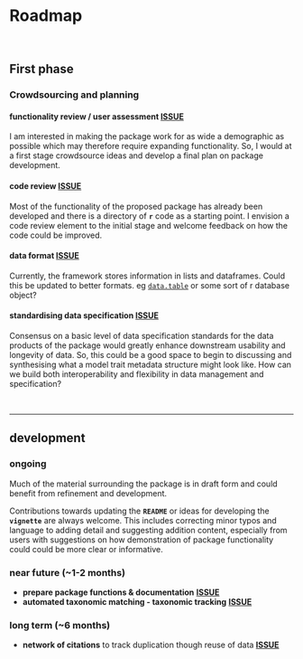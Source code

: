 # **Roadmap**

<br>

## **First phase**

### Crowdsourcing and planning

#### functionality review / user assessment [**ISSUE**](https://github.com/annakrystalli/rmacroRDM/issues/2)

I am interested in making the package work for as wide a demographic as possible which may therefore require expanding functionality. So, I would at a first stage crowdsource ideas and develop a final plan on package development.

#### code review [**ISSUE**](https://github.com/annakrystalli/rmacroRDM/issues/3)

Most of the functionality of the proposed package has already been developed and there is a directory of **`r`** code as a starting point. I envision a code review element to the initial stage and welcome feedback on how the code could be improved.

#### data format [**ISSUE**](https://github.com/annakrystalli/rmacroRDM/issues/6)

Currently, the framework stores information in lists and dataframes. Could this be updated to better formats. eg [`data.table`](https://cran.r-project.org/web/packages/data.table/vignettes/datatable-faq.pdf) or some sort of r database object?

#### standardising data specification [**ISSUE**](https://github.com/annakrystalli/rmacroRDM/issues/7)

Consensus on a basic level of data specification standards for the data products of the package would greatly enhance downstream usability and longevity of data. So, this could be a good space to begin to discussing and synthesising what a model trait metadata structure might look like. How can we build both interoperability and flexibility in data management and specification?

<br>

***

## **development**

### ongoing

Much of the material surrounding the package is in draft form and could benefit from refinement and development.

Contributions towards updating the **`README`** or ideas for developing the **`vignette`** are always welcome. This includes correcting minor typos and language to adding detail and suggesting addition content, especially from users with suggestions on how demonstration of package functionality could could be more clear or informative.

### near future (~1-2 months)

- **prepare package functions & documentation** [**ISSUE**](https://github.com/annakrystalli/rmacroRDM/issues/8)
- **automated taxonomic matching - taxonomic tracking** [**ISSUE**](https://github.com/annakrystalli/rmacroRDM/issues/4)

### long term (~6 months)

- **network of citations** to track duplication though reuse of data [**ISSUE**](https://github.com/annakrystalli/rmacroRDM/issues/5)





